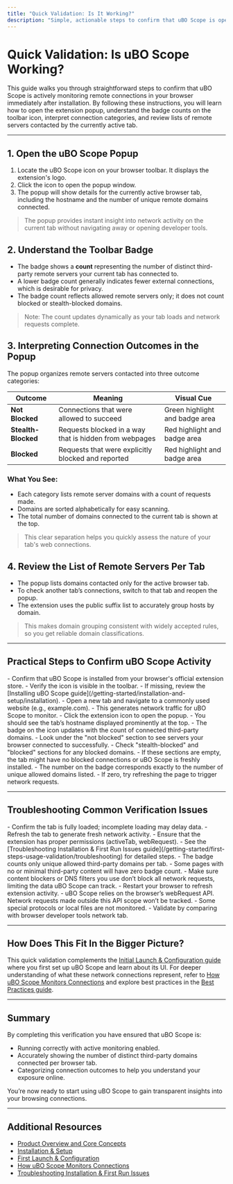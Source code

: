 ```yaml
---
title: "Quick Validation: Is It Working?"
description: "Simple, actionable steps to confirm that uBO Scope is operating correctly right after setup. This includes instructions for opening the popup, viewing badge counts, interpreting connection outcomes, and reviewing lists of remote servers per tab."
---
```


# Quick Validation: Is uBO Scope Working?

This guide walks you through straightforward steps to confirm that uBO Scope is actively monitoring remote connections in your browser immediately after installation. By following these instructions, you will learn how to open the extension popup, understand the badge counts on the toolbar icon, interpret connection categories, and review lists of remote servers contacted by the currently active tab.

---

## 1. Open the uBO Scope Popup

1. Locate the uBO Scope icon on your browser toolbar. It displays the extension's logo.
2. Click the icon to open the popup window.
3. The popup will show details for the currently active browser tab, including the hostname and the number of unique remote domains connected.

> The popup provides instant insight into network activity on the current tab without navigating away or opening developer tools.

## 2. Understand the Toolbar Badge

- The badge shows a **count** representing the number of distinct third-party remote servers your current tab has connected to.
- A lower badge count generally indicates fewer external connections, which is desirable for privacy.
- The badge count reflects allowed remote servers only; it does not count blocked or stealth-blocked domains.

> Note: The count updates dynamically as your tab loads and network requests complete.

## 3. Interpreting Connection Outcomes in the Popup

The popup organizes remote servers contacted into three outcome categories:

| Outcome        | Meaning                                                  | Visual Cue                        |
| -------------- | -------------------------------------------------------- | -------------------------------- |
| **Not Blocked**  | Connections that were allowed to succeed                   | Green highlight and badge area   |
| **Stealth-Blocked** | Requests blocked in a way that is hidden from webpages   | Red highlight and badge area     |
| **Blocked**      | Requests that were explicitly blocked and reported         | Red highlight and badge area     |

### What You See:
- Each category lists remote server domains with a count of requests made.
- Domains are sorted alphabetically for easy scanning.
- The total number of domains connected to the current tab is shown at the top.

> This clear separation helps you quickly assess the nature of your tab's web connections.

## 4. Review the List of Remote Servers Per Tab

- The popup lists domains contacted only for the active browser tab.
- To check another tab’s connections, switch to that tab and reopen the popup.
- The extension uses the public suffix list to accurately group hosts by domain.

> This makes domain grouping consistent with widely accepted rules, so you get reliable domain classifications.

---

## Practical Steps to Confirm uBO Scope Activity

<Steps>
<Step title="Ensure uBO Scope Is Installed and Active">
- Confirm that uBO Scope is installed from your browser's official extension store.
- Verify the icon is visible in the toolbar.
- If missing, review the [Installing uBO Scope guide](/getting-started/installation-and-setup/installation).
</Step>
<Step title="Open a New Website Tab">
- Open a new tab and navigate to a commonly used website (e.g., example.com).
- This generates network traffic for uBO Scope to monitor.
</Step>
<Step title="Click the uBO Scope Toolbar Icon">
- Click the extension icon to open the popup.
- You should see the tab’s hostname displayed prominently at the top.
- The badge on the icon updates with the count of connected third-party domains.
</Step>
<Step title="Examine the Connection Outcome Sections">
- Look under the "not blocked" section to see servers your browser connected to successfully.
- Check "stealth-blocked" and "blocked" sections for any blocked domains.
- If these sections are empty, the tab might have no blocked connections or uBO Scope is freshly installed.
</Step>
<Step title="Verify Badge Count Matches Domains">
- The number on the badge corresponds exactly to the number of unique allowed domains listed.
- If zero, try refreshing the page to trigger network requests.
</Step>
</Steps>

---

## Troubleshooting Common Verification Issues

<AccordionGroup title="Troubleshooting Popup & Badge Verification">
<Accordion title="Popup Shows 'NO DATA' or Is Empty">
- Confirm the tab is fully loaded; incomplete loading may delay data.
- Refresh the tab to generate fresh network activity.
- Ensure that the extension has proper permissions (activeTab, webRequest).
- See the [Troubleshooting Installation & First Run Issues guide](/getting-started/first-steps-usage-validation/troubleshooting) for detailed steps.
</Accordion>
<Accordion title="Badge Count Does Not Update or Shows Zero">
- The badge counts only unique allowed third-party domains per tab.
- Some pages with no or minimal third-party content will have zero badge count.
- Make sure content blockers or DNS filters you use don’t block all network requests, limiting the data uBO Scope can track.
- Restart your browser to refresh extension activity.
</Accordion>
<Accordion title="Domains Are Missing or Data Seems Incorrect">
- uBO Scope relies on the browser’s webRequest API. Network requests made outside this API scope won’t be tracked.
- Some special protocols or local files are not monitored.
- Validate by comparing with browser developer tools network tab.
</Accordion>
</AccordionGroup>

---

## How Does This Fit In the Bigger Picture?

This quick validation complements the [Initial Launch & Configuration guide](/getting-started/installation-and-setup/first-launch) where you first set up uBO Scope and learn about its UI. For deeper understanding of what these network connections represent, refer to [How uBO Scope Monitors Connections](/getting-started/first-steps-usage-validation/how-it-works) and explore best practices in the [Best Practices guide](/guides/exploring-network-insight-workflows/best-practices-content-blockers).

---

## Summary

By completing this verification you have ensured that uBO Scope is:

- Running correctly with active monitoring enabled.
- Accurately showing the number of distinct third-party domains connected per browser tab.
- Categorizing connection outcomes to help you understand your exposure online.

You’re now ready to start using uBO Scope to gain transparent insights into your browsing connections.

---

## Additional Resources

- [Product Overview and Core Concepts](/overview/intro-core-concepts/product-overview)
- [Installation & Setup](/getting-started/installation-and-setup/installation)
- [First Launch & Configuration](/getting-started/installation-and-setup/first-launch)
- [How uBO Scope Monitors Connections](/getting-started/first-steps-usage-validation/how-it-works)
- [Troubleshooting Installation & First Run Issues](/getting-started/first-steps-usage-validation/troubleshooting)

